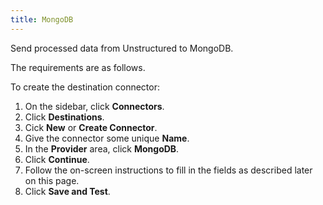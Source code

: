 ```yaml
---
title: MongoDB
---
```


Send processed data from Unstructured to MongoDB.

The requirements are as follows.


<MongoDBPrerequisites />

To create the destination connector:

1. On the sidebar, click **Connectors**.
2. Click **Destinations**.
3. Cick **New** or **Create Connector**.
4. Give the connector some unique **Name**.
5. In the **Provider** area, click **MongoDB**.
6. Click **Continue**. 
7. Follow the on-screen instructions to fill in the fields as described later on this page.
8. Click **Save and Test**.


<MongoDBFields />